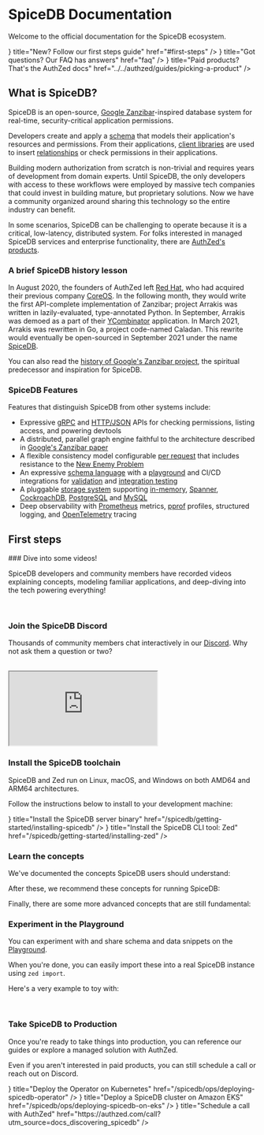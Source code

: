 

# SpiceDB Documentation

Welcome to the official documentation for the SpiceDB ecosystem.

<Cards>
  <Card arrow={true} icon={<FontAwesomeIcon icon={faHand} />} title="New? Follow our first steps guide" href="#first-steps" />
  <Card arrow={true} icon={<FontAwesomeIcon icon={faQuestion} />} title="Got questions? Our FAQ has answers" href="faq" />
  <Card arrow={true} icon={<FontAwesomeIcon icon={faDollarSign} />} title="Paid products? That's the AuthZed docs" href="../../authzed/guides/picking-a-product" />
</Cards>

## What is SpiceDB?

SpiceDB is an open-source, [Google Zanzibar]-inspired database system for real-time, security-critical application permissions.

Developers create and apply a [schema] that models their application's resources and permissions.
From their applications, [client libraries] are used to insert [relationships] or check permissions in their applications.

Building modern authorization from scratch is non-trivial and requires years of development from domain experts.
Until SpiceDB, the only developers with access to these workflows were employed by massive tech companies that could invest in building mature, but proprietary solutions.
Now we have a community organized around sharing this technology so the entire industry can benefit.

In some scenarios, SpiceDB can be challenging to operate because it is a critical, low-latency, distributed system.
For folks interested in managed SpiceDB services and enterprise functionality, there are [AuthZed's products][authzed-products].

[Google Zanzibar]: https://authzed.com/blog/what-is-zanzibar/
[schema]: https://authzed.com/docs/guides/schema
[client libraries]: https://github.com/authzed/awesome-spicedb#clients
[relationships]: ../concepts/relationships
[authzed-products]: ../../authzed/guides/picking-a-product

### A brief SpiceDB history lesson

In August 2020, the founders of AuthZed left [Red Hat], who had acquired their previous company [CoreOS].
In the following month, they would write the first API-complete implementation of Zanzibar; project Arrakis was written in lazily-evaluated, type-annotated Python.
In September, Arrakis was demoed as a part of their [YCombinator] application.
In March 2021, Arrakis was rewritten in Go, a project code-named Caladan.
This rewrite would eventually be open-sourced in September 2021 under the name [SpiceDB].

You can also read the [history of Google's Zanzibar project][zanzibar-history], the spiritual predecessor and inspiration for SpiceDB.

[Red Hat]: https://redhat.com
[CoreOS]: https://www.redhat.com/en/technologies/cloud-computing/openshift/what-was-coreos
[YCombinator]: https://www.ycombinator.com/companies/authzed
[SpiceDB]: https://authzed.com/blog/spicedb-is-open-source-zanzibar
[zanzibar-history]: ../concepts/zanzibar#history

### SpiceDB Features

Features that distinguish SpiceDB from other systems include:

- Expressive [gRPC] and [HTTP/JSON] APIs for checking permissions, listing access, and powering devtools
- A distributed, parallel graph engine faithful to the architecture described in [Google's Zanzibar paper]
- A flexible consistency model configurable [per request] that includes resistance to the [New Enemy Problem]
- An expressive [schema language] with a [playground] and CI/CD integrations for [validation] and [integration testing]
- A pluggable [storage system] supporting [in-memory], [Spanner], [CockroachDB], [PostgreSQL] and [MySQL]
- Deep observability with [Prometheus] metrics, [pprof] profiles, structured logging, and [OpenTelemetry] tracing

[gRPC]: https://buf.build/authzed/api/docs/main:authzed.api.v1
[HTTP/JSON]: https://app.swaggerhub.com/apis-docs/authzed/authzed/1.0

[per request]: https://docs.authzed.com/reference/api-consistency
[New Enemy Problem]: https://authzed.com/blog/new-enemies/

[schema language]: https://docs.authzed.com/guides/schema
[playground]: https://play.authzed.com
[validation]: https://github.com/authzed/action-spicedb-validate
[integration testing]: https://github.com/authzed/action-spicedb

[storage system]: https://authzed.com/docs/spicedb/selecting-a-datastore
[in-memory]: https://github.com/hashicorp/go-memdb
[PostgreSQL]: https://www.postgresql.org
[Spanner]: https://cloud.google.com/spanner
[CockroachDB]: https://github.com/cockroachdb/cockroach
[MySQL]: https://www.mysql.com

[Prometheus]: https://prometheus.io
[pprof]: https://jvns.ca/blog/2017/09/24/profiling-go-with-pprof/
[OpenTelemetry]: https://opentelemetry.io

[Google's Zanzibar paper]: https://authzed.com/zanzibar

## First steps

<Steps>
  ### Dive into some videos!

  SpiceDB developers and community members have recorded videos explaining concepts, modeling familiar applications, and deep-diving into the tech powering everything!

  <br />
  <YouTube videoId="p8xh_z6PUqE" className="youtubeContainer" opts={{playerVars:{start: 228}}} />
  <YouTube videoId="WTfZsRPDv9Q" className="youtubeContainer" />
  <YouTube videoId="x3-B9-ICj0w" className="youtubeContainer" />

  ### Join the SpiceDB Discord

  Thousands of community members chat interactively in our [Discord][discord].
  Why not ask them a question or two?

  <br />
  <iframe src="https://e.widgetbot.io/channels/844600078504951838/844600078948630559" allow="clipboard-write; fullscreen" className="w-full min-h-[400px] lg:min-h-[600px]"></iframe>

  [discord]: https://discord.gg/spicedb

  ### Install the SpiceDB toolchain

  SpiceDB and Zed run on Linux, macOS, and Windows on both AMD64 and ARM64 architectures.

  Follow the instructions below to install to your development machine:

  <Cards>
    <Card arrow={true} icon={<FontAwesomeIcon icon={faServer} />} title="Install the SpiceDB server binary" href="/spicedb/getting-started/installing-spicedb" />
    <Card arrow={true} icon={<FontAwesomeIcon icon={faTerminal} />} title="Install the SpiceDB CLI tool: Zed" href="/spicedb/getting-started/installing-zed" />
  </Cards>

  ### Learn the concepts

  We've documented the concepts SpiceDB users should understand:

  <Cards>
    <Card arrow={true} title="Zanzibar" href="../concepts/zanzibar" />
    <Card arrow={true} title="Schema" href="../concepts/schema" />
    <Card arrow={true} title="Relationships" href="../concepts/relationships" />
  </Cards>

  After these, we recommend these concepts for running SpiceDB:

  <Cards>
    <Card arrow={true} title="Commands" href="../concepts/commands" />
    <Card arrow={true} title="Datastores" href="../concepts/datastores" />
    <Card arrow={true} title="Datastore Migrations" href="../concepts/datastore-migrations" />
    <Card arrow={true} title="Observability" href="../ops/observability" />
    <Card arrow={true} title="Operator" href="../concepts/operator" />
  </Cards>

  Finally, there are some more advanced concepts that are still fundamental:

  <Cards>
    <Card arrow={true} title="Consistency" href="../concepts/consistency" />
    <Card arrow={true} title="Caveats" href="../concepts/caveats" />
    <Card arrow={true} title="Dispatch" href="../concepts/dispatch" />
  </Cards>

  ### Experiment in the Playground

  You can experiment with and share schema and data snippets on the [Playground][pg].

  When you're done, you can easily import these into a real SpiceDB instance using `zed import`.

  Here's a very example to toy with:

  <br /><InlinePlayground reference="m1lRfaaYf9XP" />

  [pg]: https://play.authzed.com

  ### Take SpiceDB to Production

  Once you're ready to take things into production, you can reference our guides or explore a managed solution with AuthZed.

  Even if you aren't interested in paid products, you can still schedule a call or reach out on Discord.

  <Cards>
    <Card arrow={true} icon={<FontAwesomeIcon icon={faDocker} />} title="Deploy the Operator on Kubernetes" href="/spicedb/ops/deploying-spicedb-operator" />
    <Card arrow={true} icon={<FontAwesomeIcon icon={faAws} />} title="Deploy a SpiceDB cluster on Amazon EKS" href="/spicedb/ops/deploying-spicedb-on-eks" />
    <Card arrow={true} icon={<FontAwesomeIcon icon={faPhone} />} title="Schedule a call with AuthZed" href="https://authzed.com/call?utm_source=docs_discovering_spicedb" />
  </Cards>

</Steps>

